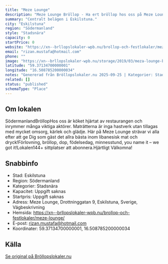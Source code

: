```yaml
---
title: "Meze Lounge"
description: "Meze Lounge Bröllop - Ha ert bröllop hos oss på Meze Lounge. Se vår fina Bröllopslokal. Skicka gärna en förfrågan så hjälper vi Er!"
summary: "Centralt belägen i Eskilstuna."
city: "Eskilstuna"
region: "Södermanland"
style: "Stadsnära"
capacity: 0
startPrice: 0
website: "https://xn--brllopslokaler-wpb.nu/brollop-och-festlokaler/meze-lounge/"
email: "rizan.mustafa@hotmail.com"
phone: ""
image: "https://xn--brllopslokaler-wpb.nu/storage/2019/03/meza-lounge-brollopslokal-eskilstunafestlokal-brollop-visningsbild.webp"
latitude: "59.37134700000001"
longitude: "16.508785200000034"
notes: "Genererad från Bröllopslokaler.nu 2025-09-25 | Kategorier: Stadsnära"
related: []
status: "published"
schemaType: "Place"
---
```


## Om lokalen

SödermanlandBröllopHos oss är köket hjärtat av restaurangen och inrymmer många viktiga aktörer. Maträtterna är inga hastverk utan tillagas med mycket omsorg, kärlek och glädje. Här på Meze Lounge strävar vi alla efter att ge Dig som gäst det allra bästa inom libanesisk mat och dryck!Förlovning, bröllop, dop, födelsedag, minnesstund, you name it – we got it!Lokalen144+ sittplatser att abonnera.Hjärtligt Välkomna!

## Snabbinfo

- Stad: Eskilstuna
- Region: Södermanland
- Kategorier: Stadsnära
- Kapacitet: Uppgift saknas
- Startpris: Uppgift saknas
- Adress: Meze Lounge, Drottninggatan 9, Eskilstuna, Sverige, Vägbeskrivning
- Hemsida: https://xn--brllopslokaler-wpb.nu/brollop-och-festlokaler/meze-lounge/
- E-post: rizan.mustafa@hotmail.com
- Koordinater: 59.37134700000001, 16.508785200000034

## Källa

[Se original på Bröllopslokaler.nu](https://xn--brllopslokaler-wpb.nu/brollop-och-festlokaler/meze-lounge/)

